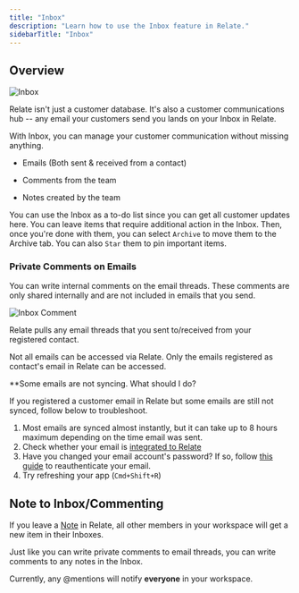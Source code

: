 ```yaml
---
title: "Inbox"
description: "Learn how to use the Inbox feature in Relate."
sidebarTitle: "Inbox"
---
```


## Overview

![Inbox](/images/features/inbox.png)

Relate isn't just a customer database. It's also a customer communications hub -- any email your customers send you lands on your Inbox in Relate.

With Inbox, you can manage your customer communication without missing anything.

- Emails (Both sent & received from a contact)

- Comments from the team

- Notes created by the team

You can use the Inbox as a to-do list since you can get all customer updates here. You can leave items that require additional action in the Inbox. Then, once you're done with them, you can select `Archive` to move them to the Archive tab. You can also `Star` them to pin important items.

### Private Comments on Emails

You can write internal comments on the email threads. These comments are only shared internally and are not included in emails that you send.

![Inbox Comment](/images/features/inbox-comment.png)

<Accordion defaultOpen="false" title="Which emails can be seen in Relate?">

Relate pulls any email threads that you sent to/received from your registered contact.

Not all emails can be accessed via Relate. Only the emails registered as contact's email in Relate can be accessed.

</Accordion>

**Some emails are not syncing. What should I do?

If you registered a customer email in Relate but some emails are still not synced, follow below to troubleshoot.

1. Most emails are synced almost instantly, but it can take up to 8 hours maximum depending on the time email was sent.
2. Check whether your email is [integrated to Relate](/setup/email-integration-google-outlook-etc)
3. Have you changed your email account's password? If so, follow [this guide](/setup/email-integration-google-outlook-etc) to reauthenticate your email.
4. Try refreshing your app (`Cmd+Shift+R`)


## Note to Inbox/Commenting

If you leave a [Note](/features/organizations#creating-a-note) in Relate, all other members in your workspace will get a new item in their Inboxes.

Just like you can write private comments to email threads, you can write comments to any notes in the Inbox.

<Note>Currently, any @mentions will notify **everyone** in your workspace.</Note>